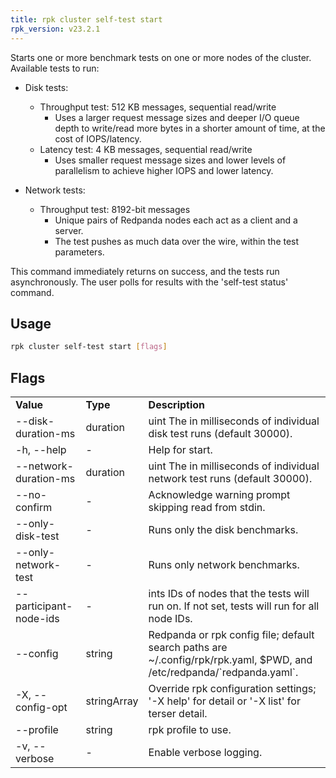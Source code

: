 ```yaml
---
title: rpk cluster self-test start
rpk_version: v23.2.1
---
```


Starts one or more benchmark tests on one or more nodes
of the cluster. Available tests to run:

- Disk tests:

  - Throughput test: 512 KB messages, sequential read/write
    - Uses a larger request message sizes and deeper I/O queue depth to write/read more bytes in a shorter amount of time, at the cost of IOPS/latency.
  - Latency test: 4 KB messages, sequential read/write
    - Uses smaller request message sizes and lower levels of parallelism to achieve higher IOPS and lower latency.

- Network tests:
  - Throughput test: 8192-bit messages
    - Unique pairs of Redpanda nodes each act as a client and a server.
    - The test pushes as much data over the wire, within the test parameters.

This command immediately returns on success, and the tests run asynchronously. The
user polls for results with the 'self-test status'
command.

## Usage

```bash
rpk cluster self-test start [flags]
```

## Flags

<table>
  <tbody>
    <tr>
      <td>
        <strong>Value</strong>
      </td>
      <td>
        <strong>Type</strong>
      </td>
      <td>
        <strong>Description</strong>
      </td>
    </tr>
    <tr>
      <td>--disk-duration-ms</td>
      <td>duration</td>
      <td>
        uint The in milliseconds of individual disk test runs (default 30000).
      </td>
    </tr>
    <tr>
      <td>-h, --help</td>
      <td>-</td>
      <td>Help for start.</td>
    </tr>
    <tr>
      <td>--network-duration-ms</td>
      <td>duration</td>
      <td>
        uint The in milliseconds of individual network test runs (default
        30000).
      </td>
    </tr>
    <tr>
      <td>--no-confirm</td>
      <td>-</td>
      <td>Acknowledge warning prompt skipping read from stdin.</td>
    </tr>
    <tr>
      <td>--only-disk-test</td>
      <td>-</td>
      <td>Runs only the disk benchmarks.</td>
    </tr>
    <tr>
      <td>--only-network-test</td>
      <td>-</td>
      <td>Runs only network benchmarks.</td>
    </tr>
    <tr>
      <td>--participant-node-ids</td>
      <td>-</td>
      <td>
        ints IDs of nodes that the tests will run on. If not set, tests will run
        for all node IDs.
      </td>
    </tr>
    <tr>
      <td>--config</td>
      <td>string</td>
      <td>
        Redpanda or rpk config file; default search paths are
        ~/.config/rpk/rpk.yaml, $PWD, and /etc/redpanda/`redpanda.yaml`.
      </td>
    </tr>
    <tr>
      <td>-X, --config-opt</td>
      <td>stringArray</td>
      <td>
        Override rpk configuration settings; '-X help' for detail or '-X list'
        for terser detail.
      </td>
    </tr>
    <tr>
      <td>--profile</td>
      <td>string</td>
      <td>rpk profile to use.</td>
    </tr>
    <tr>
      <td>-v, --verbose</td>
      <td>-</td>
      <td>Enable verbose logging.</td>
    </tr>
  </tbody>
</table>
